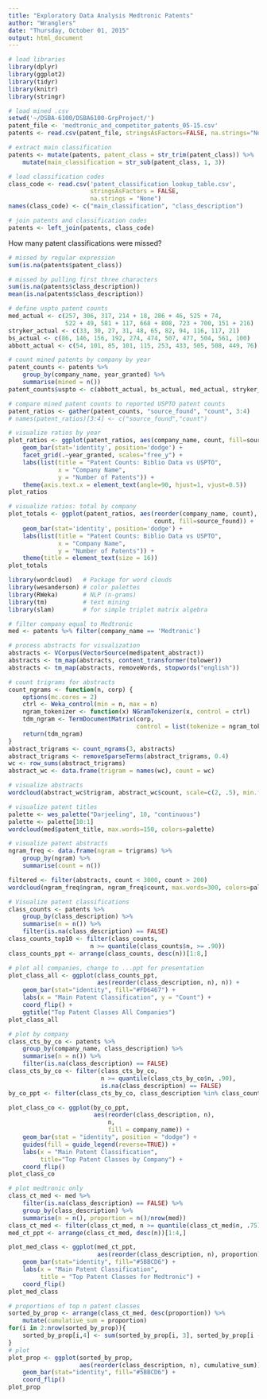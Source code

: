 ```yaml
---
title: "Exploratory Data Analysis Medtronic Patents"
author: "Wranglers"
date: "Thursday, October 01, 2015"
output: html_document
---
```


```r
# load libraries
library(dplyr)
library(ggplot2)
library(tidyr)
library(knitr)
library(stringr)

# load mined .csv
setwd('~/DSBA-6100/DSBA6100-GrpProject/')
patent_file <- 'medtronic_and_competitor_patents_05-15.csv'
patents <- read.csv(patent_file, stringsAsFactors=FALSE, na.strings="None")

# extract main classification
patents <- mutate(patents, patent_class = str_trim(patent_class)) %>%
    mutate(main_classification = str_sub(patent_class, 1, 3))

# load classification codes
class_code <- read.csv('patent_classification_lookup_table.csv',
                       stringsAsFactors = FALSE,
                       na.strings = "None")
names(class_code) <- c("main_classification", "class_description")

# join patents and classification codes
patents <- left_join(patents, class_code)
```

How many patent classifications were missed?
```r
# missed by regular expression
sum(is.na(patents$patent_class))

# missed by pulling first three characters
sum(is.na(patents$class_description))
mean(is.na(patents$class_description))
```

```r
# define uspto patent counts
med_actual <- c(257, 306, 317, 214 + 18, 286 + 46, 525 + 74, 
                522 + 49, 581 + 117, 668 + 808, 723 + 700, 151 + 216)
stryker_actual <- c(33, 30, 27, 31, 48, 65, 82, 94, 116, 117, 21)
bs_actual <- c(86, 146, 156, 192, 274, 474, 507, 477, 504, 561, 100)
abbott_actual <- c(54, 101, 85, 101, 115, 253, 433, 505, 508, 449, 76)

# count mined patents by company by year
patent_counts <- patents %>% 
    group_by(company_name, year_granted) %>% 
    summarise(mined = n()) 
patent_counts$uspto <- c(abbott_actual, bs_actual, med_actual, stryker_actual)

# compare mined patent counts to reported USPTO patent counts
patent_ratios <- gather(patent_counts, "source_found", "count", 3:4)
# names(patent_ratios)[3:4] <- c("source_found","count")
```

```r
# visualize ratios by year
plot_ratios <- ggplot(patent_ratios, aes(company_name, count, fill=source_found)) +
    geom_bar(stat='identity', position='dodge') +
    facet_grid(.~year_granted, scales="free_y") +
    labs(list(title = "Patent Counts: Biblio Data vs USPTO",
              x = "Company Name",
              y = "Number of Patents")) +
    theme(axis.text.x = element_text(angle=90, hjust=1, vjust=0.5))
plot_ratios
```

```r
# visualize ratios: total by company
plot_totals <- ggplot(patent_ratios, aes(reorder(company_name, count), 
                                         count, fill=source_found)) +
    geom_bar(stat='identity', position='dodge') +
    labs(list(title = "Patent Counts: Biblio Data vs USPTO",
              x = "Company Name",
              y = "Number of Patents")) +
    theme(title = element_text(size = 16))
plot_totals
```

```r
library(wordcloud)   # Package for word clouds
library(wesanderson) # color palettes
library(RWeka)       # NLP (n-grams)
library(tm)          # text mining
library(slam)        # for simple triplet matrix algebra

# filter company equal to Medtronic
med <- patents %>% filter(company_name == 'Medtronic')

# process abstracts for visualization
abstracts <- VCorpus(VectorSource(med$patent_abstract))
abstracts <- tm_map(abstracts, content_transformer(tolower))
abstracts <- tm_map(abstracts, removeWords, stopwords("english"))

# count trigrams for abstracts
count_ngrams <- function(n, corp) {
    options(mc.cores = 2)
    ctrl <- Weka_control(min = n, max = n)
    ngram_tokenizer <- function(x) NGramTokenizer(x, control = ctrl)
    tdm_ngram <- TermDocumentMatrix(corp, 
                                    control = list(tokenize = ngram_tokenizer))
    return(tdm_ngram)
}
abstract_trigrams <- count_ngrams(3, abstracts)
abstract_trigrams <- removeSparseTerms(abstract_trigrams, 0.4)
wc <- row_sums(abstract_trigrams)
abstract_wc <- data.frame(trigram = names(wc), count = wc)

# visualize abstracts
wordcloud(abstract_wc$trigram, abstract_wc$count, scale=c(2, .5), min.freq=50, random.order=FALSE, colors=palette)

# visualize patent titles
palette <- wes_palette("Darjeeling", 10, "continuous")
palette <- palette[10:1]
wordcloud(med$patent_title, max.words=150, colors=palette)

# visualize patent abstracts
ngram_freq <- data.frame(ngram = trigrams) %>%
    group_by(ngram) %>%
    summarise(count = n())

filtered <- filter(abstracts, count < 3000, count > 200)
wordcloud(ngram_freq$ngram, ngram_freq$count, max.words=300, colors=palette)
```

```r
# Visualize patent classifications
class_counts <- patents %>%
    group_by(class_description) %>%
    summarise(n = n()) %>%
    filter(is.na(class_description) == FALSE)
class_counts_top10 <- filter(class_counts, 
                       n >= quantile(class_counts$n, >= .90))
class_counts_ppt <- arrange(class_counts, desc(n))[1:8,]

# plot all companies, change to ...ppt for presentation
plot_class_all <- ggplot(class_counts_ppt, 
                         aes(reorder(class_description, n), n)) + 
    geom_bar(stat="identity", fill="#FD6467") +
    labs(x = "Main Patent Classification", y = "Count") +
    coord_flip() +
    ggtitle("Top Patent Classes All Companies")
plot_class_all

# plot by company
class_cts_by_co <- patents %>%
    group_by(company_name, class_description) %>%
    summarise(n = n()) %>%
    filter(is.na(class_description) == FALSE)
class_cts_by_co <- filter(class_cts_by_co, 
                          n >= quantile(class_cts_by_co$n, .90),
                          is.na(class_description) == FALSE)
by_co_ppt <- filter(class_cts_by_co, class_description %in% class_counts_ppt$class_description)

plot_class_co <- ggplot(by_co_ppt,
                        aes(reorder(class_description, n),
                            n,
                            fill = company_name)) +
    geom_bar(stat = "identity", position = "dodge") +
    guides(fill = guide_legend(reverse=TRUE)) +
    labs(x = "Main Patent Classification", 
         title="Top Patent Classes by Company") +
    coord_flip()
plot_class_co

# plot medtronic only
class_ct_med <- med %>%
    filter(is.na(class_description) == FALSE) %>%
    group_by(class_description) %>%
    summarise(n = n(), proportion = n()/nrow(med))
class_ct_med <- filter(class_ct_med, n >= quantile(class_ct_med$n, .75))
med_ct_ppt <- arrange(class_ct_med, desc(n))[1:4,]

plot_med_class <- ggplot(med_ct_ppt,
                         aes(reorder(class_description, n), proportion)) +
    geom_bar(stat="identity", fill="#5BBCD6") +
    labs(x = "Main Patent Classification",
         title = "Top Patent Classes for Medtronic") +
    coord_flip()
plot_med_class

# proportions of top n patent classes
sorted_by_prop <- arrange(class_ct_med, desc(proportion)) %>%
    mutate(cumulative_sum = proportion)
for(i in 2:nrow(sorted_by_prop)){
    sorted_by_prop[i,4] <- sum(sorted_by_prop[i, 3], sorted_by_prop[i - 1, 4])
}
# plot
plot_prop <- ggplot(sorted_by_prop, 
                    aes(reorder(class_description, n), cumulative_sum)) +
    geom_bar(stat="identity", fill="#5BBCD6") +
    coord_flip()
plot_prop
```
